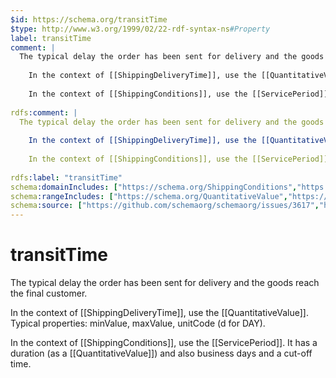 ```yaml
---
$id: https://schema.org/transitTime
$type: http://www.w3.org/1999/02/22-rdf-syntax-ns#Property
label: transitTime
comment: |
  The typical delay the order has been sent for delivery and the goods reach the final customer.
  
    In the context of [[ShippingDeliveryTime]], use the [[QuantitativeValue]]. Typical properties: minValue, maxValue, unitCode (d for DAY).
  
    In the context of [[ShippingConditions]], use the [[ServicePeriod]]. It has a duration (as a [[QuantitativeValue]]) and also business days and a cut-off time.
  
rdfs:comment: |
  The typical delay the order has been sent for delivery and the goods reach the final customer.
  
    In the context of [[ShippingDeliveryTime]], use the [[QuantitativeValue]]. Typical properties: minValue, maxValue, unitCode (d for DAY).
  
    In the context of [[ShippingConditions]], use the [[ServicePeriod]]. It has a duration (as a [[QuantitativeValue]]) and also business days and a cut-off time.
  
rdfs:label: "transitTime"
schema:domainIncludes: ["https://schema.org/ShippingConditions","https://schema.org/ShippingDeliveryTime"]
schema:rangeIncludes: ["https://schema.org/QuantitativeValue","https://schema.org/ServicePeriod"]
schema:source: ["https://github.com/schemaorg/schemaorg/issues/3617","https://github.com/schemaorg/schemaorg/issues/2506"]
---
```


# transitTime

The typical delay the order has been sent for delivery and the goods reach the final customer.

  In the context of [[ShippingDeliveryTime]], use the [[QuantitativeValue]]. Typical properties: minValue, maxValue, unitCode (d for DAY).

  In the context of [[ShippingConditions]], use the [[ServicePeriod]]. It has a duration (as a [[QuantitativeValue]]) and also business days and a cut-off time.


